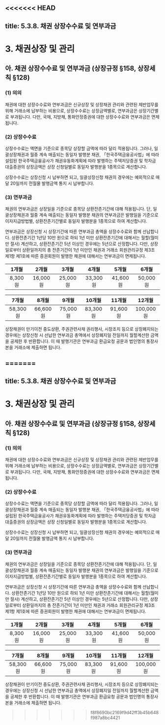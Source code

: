<<<<<<< HEAD
---
title: 5.3.8. 채권 상장수수료 및 연부과금
---
# 3. 채권상장 및 관리

## 아. 채권 상장수수료 및 연부과금 (상장규정 §158, 상장세칙 §128)

### (1) 의의

채권에 대한 상장수수료와 연부과금은 신규상장 및 상장채권 관리와 관련된 제반업무를 위해 거래소에 납부하는 비용으로, 상장수수료는 상장금액별로, 연부과금은 상장기간별로 부과됩니다. 다만, 국채, 지방채, 통화안정증권에 대한 상장수수료와 연부과금은 면제됩니다.

### (2) 상장수수료 

상장수수료는 액면을 기준으로 종목당 상장할 금액에 따라 달리 적용됩니다. 그러나, 일괄상장채권과 월중 계속 매출되는 동일자 발행분 채권, 「한국주택금융공사법」에 따라 설립된 한국주택금융공사가 채권유동화계획에 따라 발행하는 주택저당증권 및 학자금대출증권의 상장금액은 상장 신청일별로 동일자 발행분을 1종목으로 계산합니다.

상장수수료는 상장신청 시 납부하면 되고, 일괄상장신청 채권의 경우에는 예외적으로 매달 20일까지 전월물 발행금액 통지 시 납부합니다. 

<GCallout severity="warn" title="상장수수료">
<GCenterImg src="/bm/530_1_tab.jpg" width="550"/>
</GCallout>

### (3) 연부과금

채권의 연부과금은 상장일을 기준으로 종목당 상환잔존기간에 대해 적용됩니다. 단, 일괄상장채권과 월중 계속 매출되는 동일자 발행분 채권의 연부과금은 발행일을 기준으로 이자지급방법별, 상환잔존기간별로 동일자 발행분을 1종목으로 하여 계산합니다.

연부과금은 상장신청 시 상장기간에 따른 연부과금 총액을 상장수수료와 함께 선납합니다. 상환잔존기간 1년당 10만 원으로 하되 1년 미만 상환잔존기간에 대해서는 월할(월미만 절사) 계산하고, 상환잔존기간 5년 이상인 경우에는 5년으로 산정합니다. 다만, 상장일로부터 상환일까지의 총 잔존기간이 1년 미만인 채권과 거래소 회원관리규정 제3조 제1항 제1호에 따른 증권회원이 발행한 채권에 대해서는 연부과금이 면제됩니다.

<GCallout severity="warn" title="상장기간별 연부과금">

|1개월|2개월|3개월|4개월|5개월|6개월|
|:---:|:--:|:---:|:---:|:---:|:--:|
|8,300원|16,000원|25,000원|33,300원|41,600원|50,000원|

|7개월|8개월|9개월|10개월|11개월|12개월|
|:---:|:---:|:--:|:----:|:---:|:----:|
|58,300원|66,600원|75,000원|83,300원|91,600원|100,000원|

</GCallout>

상장채권이 만기이전 중도상환, 주권관련사채 권리행사, 시장조치 등으로 상장폐지되는 경우에는 상장신청 시 선납한 연부과금 총액에서 상장폐지일 전일까지 월할계산한 금액을 공제한 후 반환합니다. 이 때 발행기관은 연부과금 환급요청 공문과 법인명의 통장사본을 거래소에 제출하면 됩니다.

=======
---
title: 5.3.8. 채권 상장수수료 및 연부과금
---
# 3. 채권상장 및 관리

## 아. 채권 상장수수료 및 연부과금 (상장규정 §158, 상장세칙 §128)

### (1) 의의

채권에 대한 상장수수료와 연부과금은 신규상장 및 상장채권 관리와 관련된 제반업무를 위해 거래소에 납부하는 비용으로, 상장수수료는 상장금액별로, 연부과금은 상장기간별로 부과됩니다. 다만, 국채, 지방채, 통화안정증권에 대한 상장수수료와 연부과금은 면제됩니다.

### (2) 상장수수료 

상장수수료는 액면을 기준으로 종목당 상장할 금액에 따라 달리 적용됩니다. 그러나, 일괄상장채권과 월중 계속 매출되는 동일자 발행분 채권, 「한국주택금융공사법」에 따라 설립된 한국주택금융공사가 채권유동화계획에 따라 발행하는 주택저당증권 및 학자금대출증권의 상장금액은 상장 신청일별로 동일자 발행분을 1종목으로 계산합니다.

상장수수료는 상장신청 시 납부하면 되고, 일괄상장신청 채권의 경우에는 예외적으로 매달 20일까지 전월물 발행금액 통지 시 납부합니다. 

<GCallout severity="warn" title="상장수수료">
<GCenterImg src="/bm/530_1_tab.jpg" width="550"/>
</GCallout>

### (3) 연부과금

채권의 연부과금은 상장일을 기준으로 종목당 상환잔존기간에 대해 적용됩니다. 단, 일괄상장채권과 월중 계속 매출되는 동일자 발행분 채권의 연부과금은 발행일을 기준으로 이자지급방법별, 상환잔존기간별로 동일자 발행분을 1종목으로 하여 계산합니다.

연부과금은 상장신청 시 상장기간에 따른 연부과금 총액을 상장수수료와 함께 선납합니다. 상환잔존기간 1년당 10만 원으로 하되 1년 미만 상환잔존기간에 대해서는 월할(월미만 절사) 계산하고, 상환잔존기간 5년 이상인 경우에는 5년으로 산정합니다. 다만, 상장일로부터 상환일까지의 총 잔존기간이 1년 미만인 채권과 거래소 회원관리규정 제3조 제1항 제1호에 따른 증권회원이 발행한 채권에 대해서는 연부과금이 면제됩니다.

<GCallout severity="warn" title="상장기간별 연부과금">

|1개월|2개월|3개월|4개월|5개월|6개월|
|:---:|:--:|:---:|:---:|:---:|:--:|
|8,300원|16,000원|25,000원|33,300원|41,600원|50,000원|

|7개월|8개월|9개월|10개월|11개월|12개월|
|:---:|:---:|:--:|:----:|:---:|:----:|
|58,300원|66,600원|75,000원|83,300원|91,600원|100,000원|

</GCallout>

상장채권이 만기이전 중도상환, 주권관련사채 권리행사, 시장조치 등으로 상장폐지되는 경우에는 상장신청 시 선납한 연부과금 총액에서 상장폐지일 전일까지 월할계산한 금액을 공제한 후 반환합니다. 이 때 발행기관은 연부과금 환급요청 공문과 법인명의 통장사본을 거래소에 제출하면 됩니다.

>>>>>>> f8f8690bc2169f9d42ff3b45b648f987a8bc4421
